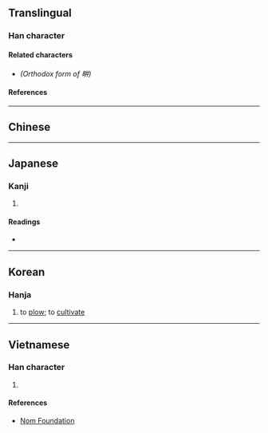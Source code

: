 {{also|耕}}
{{character info/new}}
==Translingual==

===Han character===
{{Han char|rn=102|rad=田|as=04|sn=9|four=65000|canj=WTT,XWTT|ids=⿰田井}}

====Related characters====
* {{l|mul|[[耕]]}} ''(Orthodox form of 畊)''

====References====
{{Han ref|kx=0760.160|dkj=21773|dj=1170.090|hdz=42531.070|uh=754A}}

----

==Chinese==
{{zh-see|耕|ha}} <!-- 《玉篇》 畊，古文耕字。 -->

----

==Japanese==

===Kanji===
{{ja-kanji|grade=|rs=田04}}

# {{alt form|ja|耕}} ''{{gloss|to [[plow]]; to [[cultivate]]}}''

====Readings====
* {{ja-readings|on=[[こう]] (kō)|kun=[[たがやす]] (tagayasu)|nanori=}}

----

==Korean==

===Hanja===
{{ko-hanja|hangeul=경|eumhun=|rv=gyeong|mr=kyŏng|y=kyeng}}

# to [[plow]]; to [[cultivate]]

----

==Vietnamese==

===Han character===
{{vi-hantu|rs=田04|[[canh]]}}

# {{rfdef|vi|sort=田04}}

====References====
* [http://nomfoundation.org/common/nom_details.php?codepoint=754A Nom Foundation]